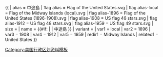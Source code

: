 {{ {{{1<noinclude>|country showdata</noinclude>}}}
| alias = 中途島
| flag alias = Flag of the United States.svg
| flag alias-local = Flag of the Midway Islands (local).svg
| flag alias-1896 = Flag of the United States (1896-1908).svg
| flag alias-1908 = US flag 46 stars.svg
| flag alias-1912 = US flag 48 stars.svg
| flag alias-1959 = US flag 49 stars.svg
| size = {{{size|}}}
| name = {{#if: {{{name|}}} | {{{name|}}} | 中途島 }}
| variant = {{{variant|}}}
<noinclude>
| var1 = local
| var2 = 1896   
| var3 = 1908   
| var4 = 1912  
| var5 = 1959   
| redir1 = Midway Islands
| related1 = United States
</noinclude>
}}<noinclude>
[[Category:美国行政区划资料模板]]
</noinclude>